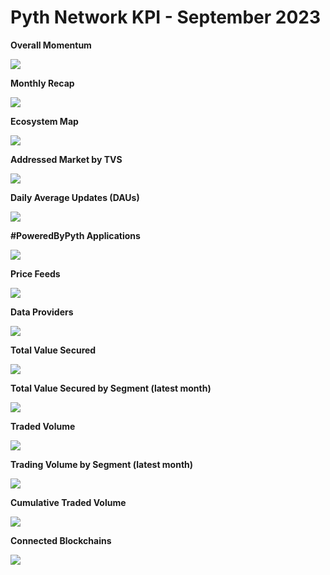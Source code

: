 # Pyth Network KPI - September 2023

**Overall Momentum**

![](../../../images/kpi/september-23/pyth-momentum-sept-23.jpg)

**Monthly Recap**

![](../../../images/kpi/september-23/pyth-sept-23.jpg)

**Ecosystem Map**

![](../../../images/kpi/september-23/pyth-ecosystem-sept-23.jpg)

**Addressed Market by TVS**

![](../../../images/kpi/september-23/pyth-tvs-l1-l2.jpg)

**Daily Average Updates (DAUs)**

![](../../../images/kpi/september-23/sept-23-daily-average-updates.jpg)

**#PoweredByPyth Applications**

![](../../../images/kpi/september-23/sept-23-apps-integrations.jpg)

**Price Feeds**

![](../../../images/kpi/september-23/sept-23-price-feeds.jpg)

**Data Providers**

![](../../../images/kpi/september-23/sept-23-data-providers.jpg)

**Total Value Secured**

![](../../../images/kpi/september-23/sept-23-all-chain-tvs.jpg)

**Total Value Secured by Segment (latest month)**

![](../../../images/kpi/september-23/sept-23-dapps-tvs.jpg)

**Traded Volume**

![](../../../images/kpi/september-23/sept-23-all-chain-volume.jpg)

**Trading Volume by Segment (latest month)**

![](../../../images/kpi/september-23/sept-23-trading-volume.jpg)

**Cumulative Traded Volume**

![](../../../images/kpi/september-23/sept-23-traded-volume.jpg)

**Connected Blockchains**

![](../../../images/kpi/september-23/sept-23-connected-blockchains.jpg)

